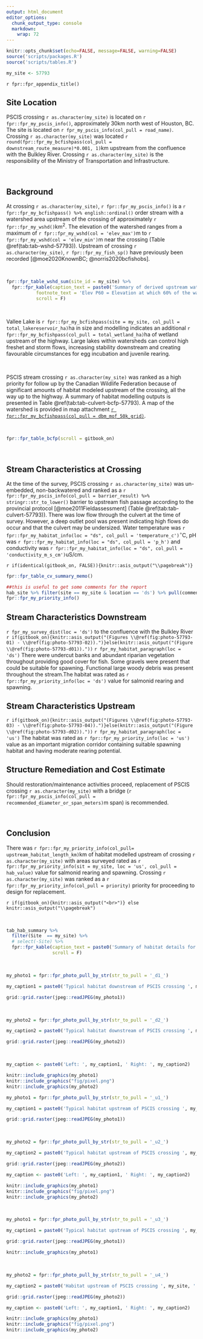 ```yaml
---
output: html_document
editor_options: 
  chunk_output_type: console
  markdown: 
    wrap: 72
---
```


```r
knitr::opts_chunk$set(echo=FALSE, message=FALSE, warning=FALSE)
source('scripts/packages.R')
source('scripts/tables.R')

```

```r
my_site <- 57793


```

`r fpr::fpr_appendix_title()`

## Site Location {-}

PSCIS crossing `r as.character(my_site)` is located on `r fpr::fpr_my_pscis_info()`, approximately 30km north west of Houston, BC. The site is located on `r fpr_my_pscis_info(col_pull = road_name)`.  Crossing `r as.character(my_site)` was located `r round(fpr::fpr_my_bcfishpass(col_pull = downstream_route_measure)*0.001, 1)`km upstream from the confluence with the Bulkley River. Crossing `r as.character(my_site)` is the responsibility of the Ministry of Transportation and Infrastructure.


<br>

## Background {-}


At crossing `r as.character(my_site)`, `r fpr::fpr_my_pscis_info()` is a `r fpr::fpr_my_bcfishpass() %>% english::ordinal()` order stream with a watershed area upstream of the crossing of approximately `r fpr::fpr_my_wshd()`km^2^. The elevation of the watershed ranges from a maximum of `r fpr::fpr_my_wshd(col = 'elev_max')`m to `r fpr::fpr_my_wshd(col = 'elev_min')`m near the crossing (Table \@ref(tab:tab-wshd-57793)). Upstream of crossing `r as.character(my_site)`, `r fpr::fpr_my_fish_sp()` have previously been recorded [@moe2020KnownBC; @norris2020bcfishobs].

<br>


```r
fpr::fpr_table_wshd_sum(site_id = my_site) %>% 
  fpr::fpr_kable(caption_text = paste0('Summary of derived upstream watershed statistics for PSCIS crossing ', my_site, '.'),
           footnote_text = 'Elev P60 = Elevation at which 60% of the watershed area is above',
           scroll = F)

```


<br>

Vallee Lake is `r fpr::fpr_my_bcfishpass(site = my_site, col_pull = total_lakereservoir_ha)`ha in size and modelling indicates an additional `r fpr::fpr_my_bcfishpass(col_pull = total_wetland_ha)`ha of wetland upstream of the highway.  Large lakes within watersheds can control high freshet and storm flows, increasing stability downstream and creating favourable circumstances for egg incubation and juvenile rearing. 

<br>

PSCIS stream crossing `r as.character(my_site)` was ranked as a high priority for follow up by the Canadian Wildlife Federation because of significant amounts of habitat modeled upstream of the crossing, all the way up to the highway. A summary of habitat modelling outputs is presented in Table \@ref(tab:tab-culvert-bcfp-57793). A map of the watershed is provided in map attachment [`r fpr::fpr_my_bcfishpass(col_pull = dbm_mof_50k_grid)`](`r fpr::fpr_my_mapsheet()`).  



<br>


```r
fpr::fpr_table_bcfp(scroll = gitbook_on) 
```

<br>


## Stream Characteristics at Crossing {-}

At the time of the survey, PSCIS crossing `r as.character(my_site)` was un-embedded, non-backwatered and ranked as a `r fpr::fpr_my_pscis_info(col_pull = barrier_result) %>% stringr::str_to_lower()` barrier to upstream fish passage according to the provincial protocol [@moe2011Fieldassessment] (Table \@ref(tab:tab-culvert-57793)). There was low flow through the culvert at the time of survey. However, a deep outlet pool was present indicating high flows do occur and that the culvert may be undersized. Water temperature was `r fpr::fpr_my_habitat_info(loc = "ds", col_pull = 'temperature_c')`$^\circ$C, pH was `r fpr::fpr_my_habitat_info(loc = "ds", col_pull = 'p_h')` and conductivity was `r fpr::fpr_my_habitat_info(loc = "ds", col_pull = 'conductivity_m_s_cm')`uS/cm. 

`r if(identical(gitbook_on, FALSE)){knitr::asis_output("\\pagebreak")}`
<br>

```r
fpr::fpr_table_cv_summary_memo()

```


```r
##this is useful to get some comments for the report
hab_site %>% filter(site == my_site & location == 'ds') %>% pull(comments)
fpr::fpr_my_priority_info()

```

## Stream Characteristics Downstream {-}

`r fpr_my_survey_dist(loc = 'ds')` to the confluence with the Bulkley River
`r if(gitbook_on){knitr::asis_output("(Figures \\@ref(fig:photo-57793-01) - \\@ref(fig:photo-57793-02)).")}else(knitr::asis_output("(Figure \\@ref(fig:photo-57793-d01))."))`
`r fpr_my_habitat_paragraph(loc = 'ds')` There were undercut banks and abundant riparian vegetation throughout providing good cover for fish. Some gravels were present that could be suitable for spawning. Functional large woody debris was present throughout the stream.The habitat was rated as `r fpr::fpr_my_priority_info(loc = 'ds')` value for salmonid rearing and spawning. 



## Stream Characteristics Upstream {-}


<!-- `r fpr_my_survey_dist(loc = 'us')` -->
`r if(gitbook_on){knitr::asis_output("(Figures \\@ref(fig:photo-57793-03) - \\@ref(fig:photo-57793-04)).")}else(knitr::asis_output("(Figure \\@ref(fig:photo-57793-d02))."))`
`r fpr_my_habitat_paragraph(loc = 'us')` The habitat was rated as `r fpr::fpr_my_priority_info(loc = 'us')` value as an important migration corridor containing suitable spawning habitat and having moderate rearing potential.


## Structure Remediation and Cost Estimate {-}

Should restoration/maintenance activities proceed, replacement of PSCIS crossing `r as.character(my_site)` with a bridge (`r fpr::fpr_my_pscis_info(col_pull = recommended_diameter_or_span_meters)`m span) is recommended. 


<br>


## Conclusion {-}

There was `r fpr::fpr_my_priority_info(col_pull= upstream_habitat_length_km)`km of habitat modelled upstream of crossing `r as.character(my_site)` with areas surveyed rated as `r fpr::fpr_my_priority_info(sit = my_site, loc = 'us', col_pull = hab_value)` value for salmonid rearing and spawning. Crossing `r as.character(my_site)` was ranked as a `r fpr::fpr_my_priority_info(col_pull = priority)` priority for proceeding to design for replacement. 


`r if(gitbook_on){knitr::asis_output("<br>")} else knitr::asis_output("\\pagebreak")`

<br>

```r
tab_hab_summary %>% 
  filter(Site  == my_site) %>% 
  # select(-Site) %>% 
  fpr::fpr_kable(caption_text = paste0('Summary of habitat details for PSCIS crossing ', my_site, '.'),
                 scroll = F) 

```

<br>



```r
my_photo1 = fpr::fpr_photo_pull_by_str(str_to_pull = '_d1_')

my_caption1 = paste0('Typical habitat downstream of PSCIS crossing ', my_site, '.')


```

```r
grid::grid.raster(jpeg::readJPEG(my_photo1))
```

<br>

```r
my_photo2 = fpr::fpr_photo_pull_by_str(str_to_pull = '_d2_')

my_caption2 = paste0('Typical habitat downstream of PSCIS crossing ', my_site, '.')
```

```r
grid::grid.raster(jpeg::readJPEG(my_photo2))

```

<br>

```r

my_caption <- paste0('Left: ', my_caption1, ' Right: ', my_caption2)

knitr::include_graphics(my_photo1)
knitr::include_graphics("fig/pixel.png")
knitr::include_graphics(my_photo2)
```


```r
my_photo1 = fpr::fpr_photo_pull_by_str(str_to_pull = '_u1_')

my_caption1 = paste0('Typical habitat upstream of PSCIS crossing ', my_site, '.')
```

```r
grid::grid.raster(jpeg::readJPEG(my_photo1))
```



<br>

```r
my_photo2 = fpr::fpr_photo_pull_by_str(str_to_pull = '_u2_')

my_caption2 = paste0('Typical habitat upstream of PSCIS crossing ', my_site, '.')

```

```r
grid::grid.raster(jpeg::readJPEG(my_photo2))
```

```r

my_caption <- paste0('Left: ', my_caption1, ' Right: ', my_caption2)

knitr::include_graphics(my_photo1)
knitr::include_graphics("fig/pixel.png")
knitr::include_graphics(my_photo2)
```

<br>

```r
my_photo1 = fpr::fpr_photo_pull_by_str(str_to_pull = '_u3_')

my_caption1 = paste0('Typical habitat upstream of PSCIS crossing ', my_site, '.')
```

```r
grid::grid.raster(jpeg::readJPEG(my_photo1))
```

```r

knitr::include_graphics(my_photo1)
```

<br>

```r
my_photo2 = fpr::fpr_photo_pull_by_str(str_to_pull = '_u4_')

my_caption2 = paste0('Habitat upstream of PSCIS crossing ', my_site, '.')

```

```r
grid::grid.raster(jpeg::readJPEG(my_photo2))
```

```r

my_caption <- paste0('Left: ', my_caption1, ' Right: ', my_caption2)

knitr::include_graphics(my_photo1)
knitr::include_graphics("fig/pixel.png")
knitr::include_graphics(my_photo2)
```
